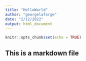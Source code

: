 ```yaml
---
title: "HelloWorld"
author: "georgelaforge"
date: "2/12/2022"
output: html_document
---
```


```r
knitr::opts_chunk$set(echo = TRUE)
```

## This is a markdown file


